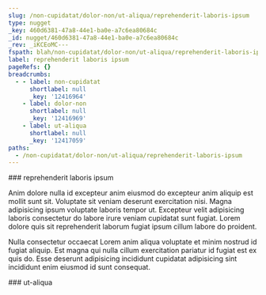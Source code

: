 ```yaml
---
slug: /non-cupidatat/dolor-non/ut-aliqua/reprehenderit-laboris-ipsum
type: nugget
_key: 460d6381-47a8-44e1-ba0e-a7c6ea80684c
_id: nugget/460d6381-47a8-44e1-ba0e-a7c6ea80684c
_rev: _iKCEoMC---
fspath: blah/non-cupidatat/dolor-non/ut-aliqua/reprehenderit-laboris-ipsum.md
label: reprehenderit laboris ipsum
pageRefs: {}
breadcrumbs:
  - - label: non-cupidatat
      shortlabel: null
      _key: '12416964'
    - label: dolor-non
      shortlabel: null
      _key: '12416969'
    - label: ut-aliqua
      shortlabel: null
      _key: '12417059'
paths:
  - /non-cupidatat/dolor-non/ut-aliqua/reprehenderit-laboris-ipsum
---
```


<NuggetArea>
<Nugget slug="/non-cupidatat/dolor-non/ut-aliqua/reprehenderit-laboris-ipsum" type="nugget" _key="460d6381-47a8-44e1-ba0e-a7c6ea80684c" _id="nugget/460d6381-47a8-44e1-ba0e-a7c6ea80684c" _rev="_iKCEoMC---" fspath="blah/non-cupidatat/dolor-non/ut-aliqua/reprehenderit-laboris-ipsum.md" label="reprehenderit laboris ipsum" paths="/non-cupidatat/dolor-non/ut-aliqua/reprehenderit-laboris-ipsum">
<NuggetBody>
### reprehenderit laboris ipsum

Anim dolore nulla id excepteur anim eiusmod do excepteur anim aliquip est mollit sunt sit. Voluptate sit veniam deserunt exercitation nisi. Magna adipisicing ipsum voluptate laboris tempor ut. Excepteur velit adipisicing laboris consectetur do labore irure veniam cupidatat sunt fugiat. Lorem dolore quis sit reprehenderit laborum fugiat ipsum cillum labore do proident.

Nulla consectetur occaecat Lorem anim aliqua voluptate et minim nostrud id fugiat aliquip. Est magna qui nulla cillum exercitation pariatur id fugiat est ex quis do. Esse deserunt adipisicing incididunt cupidatat adipisicing sint incididunt enim eiusmod id sunt consequat.

</NuggetBody>
<Breadcrumbs>
<Crumbs>
<Crumb _key="12416964" label="non-cupidatat" /><Crumb _key="12416969" label="dolor-non" /><Crumb _key="12417059" label="ut-aliqua" />
</Crumbs>
</Breadcrumbs>
</Nugget>

<NuggetsInbound>
</NuggetsInbound>
<NuggetsOutbound>
</NuggetsOutbound>
</NuggetArea>
<PassagesInbound>
<Passage direction="inbound" type="passage" _key="12417059" _id="passage/12417059" _rev="_iKCEoM----" label="ut-aliqua" passage="ut-aliqua" fspath="blah/non-cupidatat/dolor-non/ut-aliqua" paths="/non-cupidatat/dolor-non/ut-aliqua" slug="/non-cupidatat/dolor-non/ut-aliqua">
<NuggetBody>
### ut-aliqua

</NuggetBody>
<Breadcrumbs>
<Crumbs>
<Crumb _key="12416964" label="non-cupidatat" /><Crumb _key="12416969" label="dolor-non" />
</Crumbs>
</Breadcrumbs>
</Passage>

</PassagesInbound>
<PassagesOutbound>
</PassagesOutbound>
